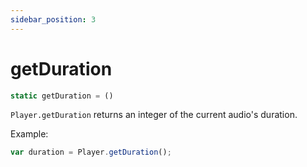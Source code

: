 ```yaml
---
sidebar_position: 3
---
```

# getDuration

```js
static getDuration = ()
```

`Player.getDuration` returns an integer of the current audio's duration.

Example:
```js
var duration = Player.getDuration();
```